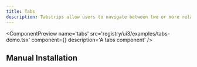 ```yaml
---
title: Tabs
description: Tabstrips allow users to navigate between two or more related views. They’re a helpful way of letting users quickly switch between related information.
---
```



<ComponentPreview
  name='tabs'
  src='registry/ui3/examples/tabs-demo.tsx'
  component={<TabsDemo />}
  description='A tabs component'
/>

## Manual Installation

<ComponentSource src='registry/ui3/ui/tabs.tsx' title='Tabs' language='tsx' />
